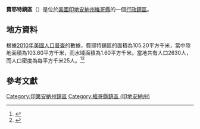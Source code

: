 {{noteTA
|G1=USState
|G2=地名
|G3=Unit
}}
{{Infobox settlement
|official_name            = 費耶特鎮區
|native_name = Fayette Township
|settlement_type          = [[行政鎮區|行政鎮區]]
|image_skyline            = 
|imagesize                = 
|image_map                = Map highlighting Fayette Township, Vigo County, Indiana.svg
|mapsize                  = 250px
|pushpin_map  =USA Indiana
|pushpin_label = 費耶特鎮區
|pushpin_label_position   = top
|pushpin_map_caption      = 費耶特鎮區在印地安納州的位置
|subdivision_type         = [[世界政區索引|國家]]
|subdivision_type1        = [[美国州份|州份]]
|subdivision_type2        = [[印地安納州行政区划|縣]]
|subdivision_name         = [[美国|美国]]
|subdivision_name1        = [[印地安納州|印地安納州]]
|subdivision_name2        = [[維哥縣_(印地安納州)|維哥縣]]
|elevation_ft             = 630
|elevation_m              = 192
|timezone                 = [[北美东部時區|北美东部時區]]
|area_total_km2           = 105.20
|area_land_km2            = 103.60
|area_water_km2           = 1.60
|area_total_sq_mi         = 
|area_land_sq_mi          = 
|area_water_sq_mi         = 
|population_as_of         = [[2010年美國人口普查|2010]]
|population_footnotes     = 
|population_total         = 2630
|population_density_km2   = auto
|population_density_sq_mi = auto
|utc_offset               = -5
|coordinates              = {{coord|39|33|36|N|87|27|55|W|type:city_region:US-AL_source:GNS-enwiki|display=inline,title}}
| coor_pinpoint           = 
| coordinates_footnotes   = 
|timezone_DST             = EDT
|utc_offset_DST           = -4
|postal_code_type         = [[美國郵區編號|郵區編號]]
|postal_code              = 47842, 47863, 47885
|area_code                = {{link-en|电话区号812|Area code 812|812}}
|blank_name = [[地名信息系统|GNIS ID]]
|blank_info = 453293
}}
'''費耶特鎮區'''（{{lang-en|Fayette Township}}）是位於[[美國|美國]][[印地安納州|印地安納州]][[維哥縣_(印地安納州)|維哥縣]]的一個[[行政鎮區|行政鎮區]]。

== 地方資料 ==
根據[[2010年美國人口普查|2010年美國人口普查]]的數據，費耶特鎮區的面積為105.20平方千米，當中陸地面積為103.60平方千米，而水域面積為1.60平方千米。當地共有人口2630人，而人口密度為每平方千米25人。<ref name="GR8">{{cite web|url=http://factfinder2.census.gov|publisher=[[美国人口调查局|美国人口调查局]]|accessdate=2011-05-14|title=American FactFinder|archive-date=2013-09-11|archive-url=https://web.archive.org/web/20130911234518/http://factfinder2.census.gov/|dead-url=no}}</ref><ref>{{cite web|url=https://www.citypopulation.de/en/usa/indiana/admin/|title=USA: Indiana (Counties and Townships) - City Population|access-date=2020-08-31|archive-date=2020-04-22|archive-url=https://web.archive.org/web/20200422090607/https://www.citypopulation.de/en/usa/indiana/admin/|dead-url=no}}</ref>

== 參考文獻 ==
{{reflist}}

{{維哥縣 (印地安納州)}}

{{DEFAULTSORT:Fayette Township}}
[[Category:印第安納州鎮區|Category:印第安納州鎮區]]
[[Category:維哥縣鎮區_(印地安納州)|Category:維哥縣鎮區 (印地安納州)]]

{{Indiana-geo-stub}}